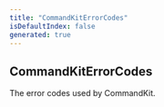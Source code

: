 ```yaml
---
title: "CommandKitErrorCodes"
isDefaultIndex: false
generated: true
---
```



<!-- This file was generated from the CommandKit source. Do not modify. Instead, re-run the "docgen" script -->


## CommandKitErrorCodes

<GenerationInfo sourceFile="packages/commandkit/src/utils/error-codes.ts" sourceLine="4" packageName="commandkit" />

The error codes used by CommandKit.

